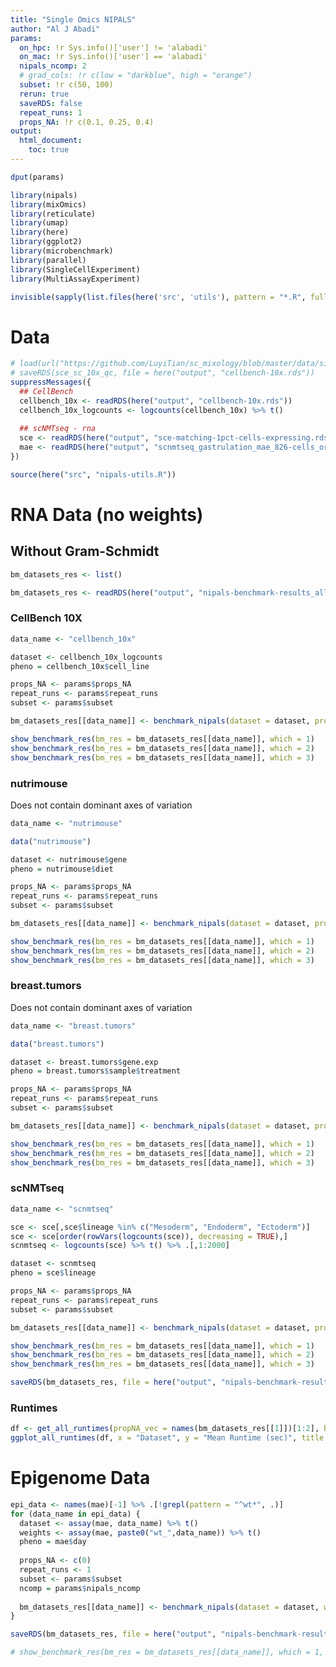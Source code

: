 ```yaml
---
title: "Single Omics NIPALS"
author: "Al J Abadi"
params:
  on_hpc: !r Sys.info()['user'] != 'alabadi'
  on_mac: !r Sys.info()['user'] == 'alabadi'
  nipals_ncomp: 2
  # grad_cols: !r c(low = "darkblue", high = "orange")
  subset: !r c(50, 100)
  rerun: true
  saveRDS: false
  repeat_runs: 1
  props_NA: !r c(0.1, 0.25, 0.4)
output:
  html_document:
    toc: true
---
```


```r
dput(params)
```

```r
library(nipals)
library(mixOmics)
library(reticulate)
library(umap)
library(here)
library(ggplot2)
library(microbenchmark)
library(parallel)
library(SingleCellExperiment)
library(MultiAssayExperiment)

invisible(sapply(list.files(here('src', 'utils'), pattern = "*.R", full.names = TRUE), source))
```

# Data

```r
# load(url("https://github.com/LuyiTian/sc_mixology/blob/master/data/sincell_with_class.RData?raw=true"))
# saveRDS(sce_sc_10x_qc, file = here("output", "cellbench-10x.rds"))
suppressMessages({
  ## CellBench
  cellbench_10x <- readRDS(here("output", "cellbench-10x.rds"))
  cellbench_10x_logcounts <- logcounts(cellbench_10x) %>% t()
  
  ## scNMTseq - rna
  sce <- readRDS(here("output", "sce-matching-1pct-cells-expressing.rds"))
  mae <- readRDS(here("output", "scnmtseq_gastrulation_mae_826-cells_orderedFeatures.rds"))
})

```

```r
source(here("src", "nipals-utils.R"))
```

# RNA Data (no weights)

## Without Gram-Schmidt

```r
bm_datasets_res <- list()
```

```r
bm_datasets_res <- readRDS(here("output", "nipals-benchmark-results_all-datasets_no-gramschmidt.rds"))
```

### CellBench 10X

```r
data_name <- "cellbench_10x"
```

```r
dataset <- cellbench_10x_logcounts
pheno = cellbench_10x$cell_line

props_NA <- params$props_NA
repeat_runs <- params$repeat_runs
subset <- params$subset

bm_datasets_res[[data_name]] <- benchmark_nipals(dataset = dataset, props = props_NA, pheno = pheno, subset = subset)
```

```r
show_benchmark_res(bm_res = bm_datasets_res[[data_name]], which = 1)
show_benchmark_res(bm_res = bm_datasets_res[[data_name]], which = 2)
show_benchmark_res(bm_res = bm_datasets_res[[data_name]], which = 3)
```

### nutrimouse

Does not contain dominant axes of variation

```r
data_name <- "nutrimouse"
```


```r
data("nutrimouse")

dataset <- nutrimouse$gene
pheno = nutrimouse$diet

props_NA <- params$props_NA
repeat_runs <- params$repeat_runs
subset <- params$subset

bm_datasets_res[[data_name]] <- benchmark_nipals(dataset = dataset, props = props_NA, pheno = pheno, subset = subset)
```

```r
show_benchmark_res(bm_res = bm_datasets_res[[data_name]], which = 1)
show_benchmark_res(bm_res = bm_datasets_res[[data_name]], which = 2)
show_benchmark_res(bm_res = bm_datasets_res[[data_name]], which = 3)
```

### breast.tumors

Does not contain dominant axes of variation

```r
data_name <- "breast.tumors"
```

```r
data("breast.tumors")

dataset <- breast.tumors$gene.exp
pheno = breast.tumors$sample$treatment

props_NA <- params$props_NA
repeat_runs <- params$repeat_runs
subset <- params$subset

bm_datasets_res[[data_name]] <- benchmark_nipals(dataset = dataset, props = props_NA, pheno = pheno, subset = subset)
```

```r
show_benchmark_res(bm_res = bm_datasets_res[[data_name]], which = 1)
show_benchmark_res(bm_res = bm_datasets_res[[data_name]], which = 2)
show_benchmark_res(bm_res = bm_datasets_res[[data_name]], which = 3)
```

### scNMTseq

```r
data_name <- "scnmtseq"
```

```r
sce <- sce[,sce$lineage %in% c("Mesoderm", "Endoderm", "Ectoderm")]
sce <- sce[order(rowVars(logcounts(sce)), decreasing = TRUE),]
scnmtseq <- logcounts(sce) %>% t() %>% .[,1:2000]

dataset <- scnmtseq
pheno = sce$lineage

props_NA <- params$props_NA
repeat_runs <- params$repeat_runs
subset <- params$subset

bm_datasets_res[[data_name]] <- benchmark_nipals(dataset = dataset, props = props_NA, pheno = pheno, subset = subset)
```

```r
show_benchmark_res(bm_res = bm_datasets_res[[data_name]], which = 1)
show_benchmark_res(bm_res = bm_datasets_res[[data_name]], which = 2)
show_benchmark_res(bm_res = bm_datasets_res[[data_name]], which = 3)
```

```r
saveRDS(bm_datasets_res, file = here("output", "nipals-benchmark-results_all-datasets_no-gramschmidt.rds"))
```

### Runtimes

```r
df <- get_all_runtimes(propNA_vec = names(bm_datasets_res[[1]])[1:2], bm_res = bm_datasets_res)
ggplot_all_runtimes(df, x = "Dataset", y = "Mean Runtime (sec)", title = "NIPALS")
```


# Epigenome Data


```r
epi_data <- names(mae)[-1] %>% .[!grepl(pattern = "^wt*", .)]
for (data_name in epi_data) {
  dataset <- assay(mae, data_name) %>% t()
  weights <- assay(mae, paste0("wt_",data_name)) %>% t()
  pheno = mae$day
  
  props_NA <- c(0)
  repeat_runs <- 1
  subset <- params$subset
  ncomp = params$nipals_ncomp
  
  bm_datasets_res[[data_name]] <- benchmark_nipals(dataset = dataset, weights = weights, props = props_NA, pheno = pheno, subset = subset, ncomp = ncomp)
}
```

```r
saveRDS(bm_datasets_res, file = here("output", "nipals-benchmark-results_all-datasets.rds"))
```

```r
# show_benchmark_res(bm_res = bm_datasets_res[[data_name]], which = 1, empca = TRUE)
```



